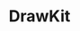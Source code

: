 ---
title: DrawKit 
slug: drawkit
site: DrawKit
show: ./images/show.png
siteUrl: https://www.drawkit.io/
description: Hand-drawn vector illustration resources for your next project.
tags: [free,paid]
rating: 11
---